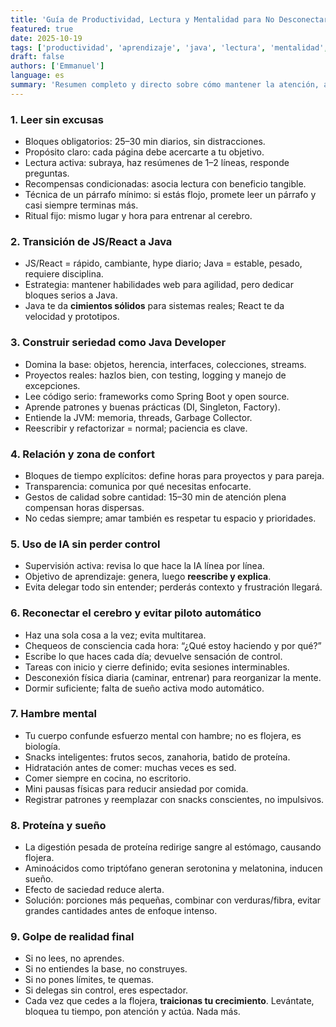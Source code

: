 ```yaml
---
title: 'Guía de Productividad, Lectura y Mentalidad para No Desconectarte'
featured: true
date: 2025-10-19
tags: ['productividad', 'aprendizaje', 'java', 'lectura', 'mentalidad', 'habitos']
draft: false
authors: ['Emmanuel']
language: es
summary: 'Resumen completo y directo sobre cómo mantener la atención, aprender Java, leer de manera efectiva y no caer en piloto automático o hábitos de flojera mental.'
---
```


### 1. Leer sin excusas
- Bloques obligatorios: 25–30 min diarios, sin distracciones.
- Propósito claro: cada página debe acercarte a tu objetivo.
- Lectura activa: subraya, haz resúmenes de 1–2 líneas, responde preguntas.
- Recompensas condicionadas: asocia lectura con beneficio tangible.
- Técnica de un párrafo mínimo: si estás flojo, promete leer un párrafo y casi siempre terminas más.
- Ritual fijo: mismo lugar y hora para entrenar al cerebro.

### 2. Transición de JS/React a Java
- JS/React = rápido, cambiante, hype diario; Java = estable, pesado, requiere disciplina.
- Estrategia: mantener habilidades web para agilidad, pero dedicar bloques serios a Java.
- Java te da **cimientos sólidos** para sistemas reales; React te da velocidad y prototipos.

### 3. Construir seriedad como Java Developer
- Domina la base: objetos, herencia, interfaces, colecciones, streams.
- Proyectos reales: hazlos bien, con testing, logging y manejo de excepciones.
- Lee código serio: frameworks como Spring Boot y open source.
- Aprende patrones y buenas prácticas (DI, Singleton, Factory).
- Entiende la JVM: memoria, threads, Garbage Collector.
- Reescribir y refactorizar = normal; paciencia es clave.

### 4. Relación y zona de confort
- Bloques de tiempo explícitos: define horas para proyectos y para pareja.
- Transparencia: comunica por qué necesitas enfocarte.
- Gestos de calidad sobre cantidad: 15–30 min de atención plena compensan horas dispersas.
- No cedas siempre; amar también es respetar tu espacio y prioridades.

### 5. Uso de IA sin perder control
- Supervisión activa: revisa lo que hace la IA línea por línea.
- Objetivo de aprendizaje: genera, luego **reescribe y explica**.
- Evita delegar todo sin entender; perderás contexto y frustración llegará.

### 6. Reconectar el cerebro y evitar piloto automático
- Haz una sola cosa a la vez; evita multitarea.
- Chequeos de consciencia cada hora: “¿Qué estoy haciendo y por qué?”
- Escribe lo que haces cada día; devuelve sensación de control.
- Tareas con inicio y cierre definido; evita sesiones interminables.
- Desconexión física diaria (caminar, entrenar) para reorganizar la mente.
- Dormir suficiente; falta de sueño activa modo automático.

### 7. Hambre mental
- Tu cuerpo confunde esfuerzo mental con hambre; no es flojera, es biología.
- Snacks inteligentes: frutos secos, zanahoria, batido de proteína.
- Hidratación antes de comer: muchas veces es sed.
- Comer siempre en cocina, no escritorio.
- Mini pausas físicas para reducir ansiedad por comida.
- Registrar patrones y reemplazar con snacks conscientes, no impulsivos.

### 8. Proteína y sueño
- La digestión pesada de proteína redirige sangre al estómago, causando flojera.
- Aminoácidos como triptófano generan serotonina y melatonina, inducen sueño.
- Efecto de saciedad reduce alerta.
- Solución: porciones más pequeñas, combinar con verduras/fibra, evitar grandes cantidades antes de enfoque intenso.

### 9. Golpe de realidad final
- Si no lees, no aprendes.
- Si no entiendes la base, no construyes.
- Si no pones límites, te quemas.
- Si delegas sin control, eres espectador.
- Cada vez que cedes a la flojera, **traicionas tu crecimiento**. Levántate, bloquea tu tiempo, pon atención y actúa. Nada más.